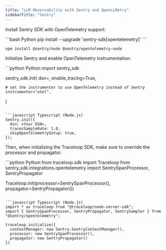 ```yaml
---
title: "LLM Observability with Sentry and OpenLLMetry"
sidebarTitle: "Sentry"
---
```


Install Sentry SDK with OpenTelemetry support:

<CodeGroup>
```bash Python
pip install --upgrade 'sentry-sdk[opentelemetry]'
```

```bash Typescript (Node.js)
npm install @sentry/node @sentry/opentelemetry-node
```

</CodeGroup>

Initialize Sentry and enable OpenTelemetry instrumentation:

<CodeGroup>
```python Python
import sentry_sdk

sentry_sdk.init(
dsn=<Your DSN>,
enable_tracing=True,

    # set the instrumenter to use OpenTelemetry instead of Sentry
    instrumenter="otel",

)

````

```javascript Typescript (Node.js)
Sentry.init({
  dsn: <Your DSN>,
  tracesSampleRate: 1.0,
  skipOpenTelemetrySetup: true,
});
````

</CodeGroup>

Then, when initializing the Traceloop SDK, make sure to override the processor and propagator:

<CodeGroup>
```python Python
from traceloop.sdk import Traceloop
from sentry_sdk.integrations.opentelemetry import SentrySpanProcessor, SentryPropagator

Traceloop.init(processor=SentrySpanProcessor(), propagator=SentryPropagator())

````

```javascript Typescript (Node.js)
import * as traceloop from "@traceloop/node-server-sdk";
import { SentrySpanProcessor, SentryPropagator, SentrySampler } from "@sentry/opentelemetry";

traceloop.initialize({
  contextManager: new Sentry.SentryContextManager(),
  processor: new SentrySpanProcessor(),
  propagator: new SentryPropagator()
})
````

</CodeGroup>
